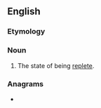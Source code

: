 ==English==

===Etymology===
{{suffix|en|replete|ness}}

===Noun===
{{en-noun|-}}

# The state of being [[replete]].

===Anagrams===
* {{anagrams|en|a=eeeelnprsst|terpeneless}}